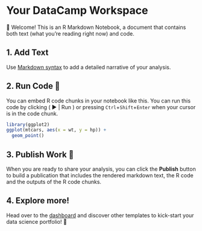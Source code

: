 # Your DataCamp Workspace

🏁 Welcome! This is an R Markdown Notebook, a document that contains both text (what you're reading right now) and code.

## 1. Add Text

Use [Markdown syntax](https://www.markdownguide.org/basic-syntax/) to add a detailed narrative of your analysis.

## 2. Run Code 🏃

You can embed R code chunks in your notebook like this. You can run this code by clicking ( ▶ | Run ) or pressing `Ctrl`+`Shift`+`Enter` when your cursor is in the code chunk.

```r
library(ggplot2)
ggplot(mtcars, aes(x = wt, y = hp)) +
  geom_point()
```

## 3. Publish Work 🍻

When you are ready to share your analysis, you can click the **Publish** button to build a publication that includes the rendered markdown text, the R code and the outputs of the R code chunks.

## 4. Explore more!

Head over to the [dashboard](http://workspace.datacamp.com/dashboard) and discover other templates to kick-start your data science portfolio! 🚀
